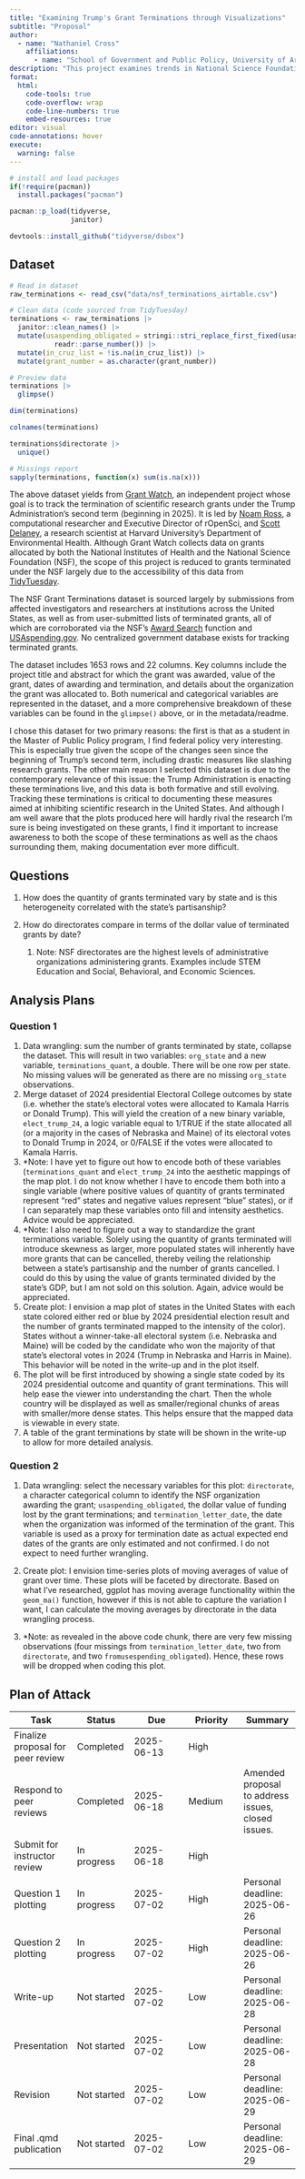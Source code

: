 ```yaml
---
title: "Examining Trump's Grant Terminations through Visualizations"
subtitle: "Proposal"
author: 
  - name: "Nathaniel Cross"
    affiliations:
      - name: "School of Government and Public Policy, University of Arizona"
description: "This project examines trends in National Science Foundation research grants terminated under the Trump Administration in 2025 adopting a data visualization approach through the creation and interpretation of unique plots."
format:
  html:
    code-tools: true
    code-overflow: wrap
    code-line-numbers: true
    embed-resources: true
editor: visual
code-annotations: hover
execute:
  warning: false
---
```


```r

# install and load packages
if(!require(pacman))
  install.packages("pacman")

pacman::p_load(tidyverse,
               janitor)

devtools::install_github("tidyverse/dsbox")
```

## Dataset

```r

# Read in dataset
raw_terminations <- read_csv("data/nsf_terminations_airtable.csv")

# Clean data (code sourced from TidyTuesday)
terminations <- raw_terminations |> 
  janitor::clean_names() |> 
  mutate(usaspending_obligated = stringi::stri_replace_first_fixed(usaspending_obligated, "$", "") |> 
           readr::parse_number()) |> 
  mutate(in_cruz_list = !is.na(in_cruz_list)) |> 
  mutate(grant_number = as.character(grant_number)) 

# Preview data
terminations |>
  glimpse()

dim(terminations)

colnames(terminations)

terminations$directorate |>
  unique()

# Missings report
sapply(terminations, function(x) sum(is.na(x)))
```

The above dataset yields from [Grant Watch](https://grant-watch.us/nsf-data.html), an independent project whose goal is to track the termination of scientific research grants under the Trump Administration's second term (beginning in 2025). It is led by [Noam Ross](https://www.noamross.net/), a computational researcher and Executive Director of rOpenSci, and [Scott Delaney](https://hsph.harvard.edu/profile/scott-delaney/), a research scientist at Harvard University's Department of Environmental Health. Although Grant Watch collects data on grants allocated by both the National Institutes of Health and the National Science Foundation (NSF), the scope of this project is reduced to grants terminated under the NSF largely due to the accessibility of this data from [TidyTuesday](https://github.com/rfordatascience/tidytuesday/blob/main/data/2025/2025-05-06/readme.md).

The NSF Grant Terminations dataset is sourced largely by submissions from affected investigators and researchers at institutions across the United States, as well as from user-submitted lists of terminated grants, all of which are corroborated via the NSF's [Award Search](https://www.nsf.gov/awardsearch/) function and [USAspending.gov](https://www.usaspending.gov/). No centralized government database exists for tracking terminated grants.

The dataset includes 1653 rows and 22 columns. Key columns include the project title and abstract for which the grant was awarded, value of the grant, dates of awarding and termination, and details about the organization the grant was allocated to. Both numerical and categorical variables are represented in the dataset, and a more comprehensive breakdown of these variables can be found in the `glimpse()` above, or in the metadata/readme.

I chose this dataset for two primary reasons: the first is that as a student in the Master of Public Policy program, I find federal policy very interesting. This is especially true given the scope of the changes seen since the beginning of Trump's second term, including drastic measures like slashing research grants. The other main reason I selected this dataset is due to the contemporary relevance of this issue: the Trump Administration is enacting these terminations live, and this data is both formative and still evolving. Tracking these terminations is critical to documenting these measures aimed at inhibiting scientific research in the United States. And although I am well aware that the plots produced here will hardly rival the research I'm sure is being investigated on these grants, I find it important to increase awareness to both the scope of these terminations as well as the chaos surrounding them, making documentation ever more difficult.

## Questions

1.  How does the quantity of grants terminated vary by state and is this heterogeneity correlated with the state's partisanship?

2.  How do directorates compare in terms of the dollar value of terminated grants by date?

    1.  Note: NSF directorates are the highest levels of administrative organizations administering grants. Examples include STEM Education and Social, Behavioral, and Economic Sciences.

## Analysis Plans

### Question 1

1.  Data wrangling: sum the number of grants terminated by state, collapse the dataset. This will result in two variables: `org_state` and a new variable, `terminations_quant`, a double. There will be one row per state. No missing values will be generated as there are no missing `org_state` observations.
2.  Merge dataset of 2024 presidential Electoral College outcomes by state (i.e. whether the state's electoral votes were allocated to Kamala Harris or Donald Trump). This will yield the creation of a new binary variable, `elect_trump_24`, a logic variable equal to 1/TRUE if the state allocated all (or a majority in the cases of Nebraska and Maine) of its electoral votes to Donald Trump in 2024, or 0/FALSE if the votes were allocated to Kamala Harris.
3.  \*Note: I have yet to figure out how to encode both of these variables (`terminations_quant` and `elect_trump_24` into the aesthetic mappings of the map plot. I do not know whether I have to encode them both into a single variable (where positive values of quantity of grants terminated represent "red" states and negative values represent "blue" states), or if I can separately map these variables onto fill and intensity aesthetics. Advice would be appreciated.
4.  \*Note: I also need to figure out a way to standardize the grant terminations variable. Solely using the quantity of grants terminated will introduce skewness as larger, more populated states will inherently have more grants that can be cancelled, thereby veiling the relationship between a state's partisanship and the number of grants cancelled. I could do this by using the value of grants terminated divided by the state's GDP, but I am not sold on this solution. Again, advice would be appreciated.
5.  Create plot: I envision a map plot of states in the United States with each state colored either red or blue by 2024 presidential election result and the number of grants terminated mapped to the intensity of the color). States without a winner-take-all electoral system (i.e. Nebraska and Maine) will be coded by the candidate who won the majority of that state's electoral votes in 2024 (Trump in Nebraska and Harris in Maine). This behavior will be noted in the write-up and in the plot itself.
6.  The plot will be first introduced by showing a single state coded by its 2024 presidential outcome and quantity of grant terminations. This will help ease the viewer into understanding the chart. Then the whole country will be displayed as well as smaller/regional chunks of areas with smaller/more dense states. This helps ensure that the mapped data is viewable in every state.
7.  A table of the grant terminations by state will be shown in the write-up to allow for more detailed analysis.

### Question 2

1.  Data wrangling: select the necessary variables for this plot: `directorate`, a character categorical column to identify the NSF organization awarding the grant; `usaspending_obligated`, the dollar value of funding lost by the grant terminations; and `termination_letter_date`, the date when the organization was informed of the termination of the grant. This variable is used as a proxy for termination date as actual expected end dates of the grants are only estimated and not confirmed. I do not expect to need further wrangling.

2.  Create plot: I envision time-series plots of moving averages of value of grant over time. These plots will be faceted by directorate. Based on what I've researched, ggplot has moving average functionality within the `geom_ma()` function, however if this is not able to capture the variation I want, I can calculate the moving averages by directorate in the data wrangling process.

3.  \*Note: as revealed in the above code chunk, there are very few missing observations (four missings from `termination_letter_date`, two from `directorate`, and two `fromusespending_obligated`). Hence, these rows will be dropped when coding this plot.

## Plan of Attack

| Task | Status | Due | Priority | Summary |
|---------------|---------------|---------------|---------------|---------------|
| Finalize proposal for peer review | Completed | 2025-06-13 | High |  |
| Respond to peer reviews | Completed | 2025-06-18 | Medium | Amended proposal to address issues, closed issues. |
| Submit for instructor review | In progress | 2025-06-18 | High |  |
| Question 1 plotting | In progress | 2025-07-02 | High | Personal deadline: 2025-06-26 |
| Question 2 plotting | In progress | 2025-07-02 | High | Personal deadline: 2025-06-26 |
| Write-up | Not started | 2025-07-02 | Low | Personal deadline: 2025-06-28 |
| Presentation | Not started | 2025-07-02 | Low | Personal deadline: 2025-06-28 |
| Revision | Not started | 2025-07-02 | Low | Personal deadline: 2025-06-29 |
| Final .qmd publication | Not started | 2025-07-02 | Low | Personal deadline: 2025-06-29 |
